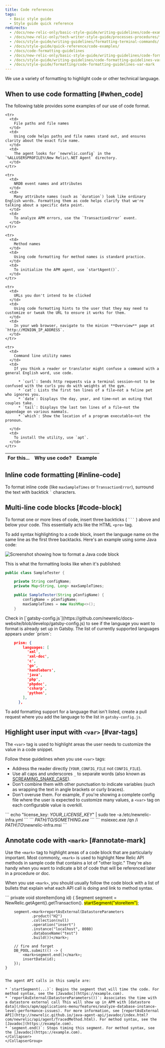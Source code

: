 ```yaml
---
title: Code references
tags:
  - Basic style guide
  - Style guide quick reference
redirects:
  - /docs/new-relic-only/basic-style-guide/writing-guidelines/code-examples
  - /docs/new-relic-only/tech-writer-style-guide/processes-procedures/formatting-terminal-commands
  - /docs/style-guide/writing-guidelines/formatting-terminal-commands/
  - /docs/style-guide/quick-reference/code-examples/
  - /docs/code-formatting-guidelines
  - /docs/new-relic-only/basic-style-guide/writing-guidelines/code-formatting-guidelines
  - /docs/style-guide/writing-guidelines/code-formatting-guidelines-var-mark
  - /docs/style-guide/formatting/code-formatting-guidelines-var-mark
---
```


We use a variety of formatting to highlight code or other technical language.

## When to use code formatting [#when_code]

The following table provides some examples of our use of code format.

<table>
  <thead>
    <tr>
      <th width={200}>
        For this...
      </th>
      <th>
        Why use code?
      </th>
      <th>
        Example
      </th>
    </tr>
  </thead>

  <tbody>
      
    <tr>
      <td>
        File paths and file names
      </td>
      <td>
        Using code helps paths and file names stand out, and ensures clarity about the exact file name.
      </td>
      <td>
        The agent looks for `newrelic.config` in the `%ALLUSERSPROFILE%\New Relic\.NET Agent` directory.
      </td>
    </tr>

    <tr>
      <td>
        NRDB event names and attributes
      </td>
      <td>
        Many attribute names (such as `duration`) look like ordinary English words. Formatting them as code helps clarify that we're talking about a specific data point.
      </td>
      <td>
        To analyze APM errors, use the `TransactionError` event.
      </td>
    </tr>

    <tr>
      <td>
        Method names
      </td>
      <td>
        Using code formatting for method names is standard practice.
      </td>
      <td>
        To initialize the APM agent, use `startAgent()`.
      </td>
    </tr>

    <tr>
      <td>
        URLs you don't intend to be clicked
      </td>
      <td>
        Using code formatting hints to the user that they may need to customize or tweak the URL to ensure it works for them.
      </td>
      <td>
        In your web browser, navigate to the minion **Overview** page at `http://MINION_IP_ADDRESS`.
      </td>
    </tr>

    <tr>
      <td>
        Command line utility names
      </td>
      <td>
        If you think a reader or translator might confuse a command with a general English word, use code.

          * `curl`: Sends http requests via a terminal session–not to be confused with the curls you do with weights at the gym.
          * `cat`: Lists the first ten lines of a file–not a feline pet who ignores you.
          * `date`: Displays the day, year, and time–not an outing that couples take.
          * `tail`: Displays the last ten lines of a file–not the appendage on various mammals.
          * `which`: Show the location of a program executable–not the pronoun.

      </td>
      <td>
        To install the utility, use `apt`.
      </td>
    </tr>

  </tbody>
</table>

## Inline code formatting [#inline-code]

To format inline code (like `maxSampleTimes` or `TransactionError`), surround the text with backtick `` ` `` characters.

## Multi-line code blocks [#code-block]

To format one or more lines of code, insert three backticks ( ` ``` ` ) above and below your code. This essentially acts like the HTML `<pre>` tag.

<CollapserGroup>
  <Collapser
    id="synax-highlight-example"
    title="Syntax highlighting example"
  >
  To add syntax highlighting to a code block, insert the language name on the same line as the first three backtacks. Here's an example using some Java code:

![Screenshot showing how to format a Java code block](src/images/code-examples.png 'Screenshot showing how to format a Java code block')

This is what the formatting looks like when it's published:

```java
public class SampleTester {

    private String configName;
    private Map<String, Long> maxSampleTimes;

    public SampleTester(String pConfigName) {
        configName = pConfigName;
        maxSampleTimes = new HashMap<>();
    }
```

  </Collapser>
  <Collapser
    id="add-syntax-highlighting"
    title="Adding language support for syntax highlighting"
  >
  Check in [`gatsby-config.js`](https://github.com/newrelic/docs-website/blob/develop/gatsby-config.js) to see if the language you want to format is already set up in Gatsby. The list of currently supported languages appears under `prism`:

```json
    prism: {
        languages: [
          'xml',
          'xml-doc',
          'c',
          'go',
          'handlebars',
          'java',
          'php',
          'phpdoc',
          'csharp',
          'python',
        ],
      },
```

To add formatting support for a language that isn't listed, create a pull request where you add the language to the list in `gatsby-config.js`.

  </Collapser>
</CollapserGroup>

## Highlight user input with `<var>` [#var-tags]

The `<var>` tag is used to highlight areas the user needs to customize the value in a code snippet.

Follow these guidelines when you use `<var>` tags:

- Address the reader directly (`YOUR_CONFIG_FILE` not `CONFIG_FILE`).
- Use all caps and underscores `_` to separate words (also known as [SCREAMING_SNAKE_CASE](https://github.com/rubocop-hq/ruby-style-guide#screaming-snake-case)).
- Don't combine them with other punctuation to indicate variables (such as wrapping the text in angle brackets or curly braces).
- Don't overuse them. For example, if you're showing a complete config file where the user is expected to customize many values, a `<var>` tag on each configurable value is overkill.

<CollapserGroup>
  <Collapser id="var-tag-examples" title="Examples of using the <var> tag">
    ``` echo "license_key: <var>YOUR_LICENSE_KEY</var>" | sudo tee -a
    /etc/newrelic-infra.yml ``` ```
    <var>PATH/TO/SOMETHING.exe</var>
    ``` ``` msiexec.exe /qn /i <var>PATH\TO</var>\newrelic-infra.msi ```
  </Collapser>
</CollapserGroup>

## Annotate code with `<mark>` [#annotate-mark]

Use the `<mark>` tag to highlight areas of a code block that are particularly important. Most commonly, `<mark>` is used to highlight New Relic API methods in sample code that contains a lot of "other logic." They're also handy when you want to indicate a bit of code that will be referenced later in a procedure or doc.

When you use `<mark>`, you should usually follow the code block with a list of bullets that explain what each API call is doing and link to method syntax.

<CollapserGroup>
  <Collapser
    id="mark-tag-example"
    title="Example of using the <mark> tag"
  >
  ```
    private void storeItem(long id) {
      Segment segment = NewRelic.getAgent().getTransaction(). <mark>startSegment("storeItem")</mark>;
  
        segment.<mark>reportAsExternal(DatastoreParameters
                .product("H2")
                .collection(null)
                .operation("insert")
                .instance("localhost", 8080)
                .databaseName("test")
                .build())</mark>;
  
        // fire and forget
        DB_POOL.submit(() -> {
            <mark>segment.end()</mark>;
            insertData(id);
        });
    }
  ```
  
  The agent API calls in this sample are:
  
  * `startSegment(...)`: Begins the segment that will time the code. For method syntax, see the [Javadoc](https://example.com).
  * `reportAsExternal(DatastoreParameters())`: Associates the time with a datastore external call This will show up in APM with [datastore data](/docs/apm/applications-menu/features/analyze-database-instance-level-performance-issues). For more information, see [reportAsExternal API](http://newrelic.github.io/java-agent-api/javadoc/index.html?com/newrelic/api/agent/TracedMethod.html). For method syntax, see the [Javadoc](https://example.com).
  * `segment.end()`: Stops timing this segment. For method syntax, see the [Javadoc](https://example.com).
  </Collapser>
</CollapserGroup>
